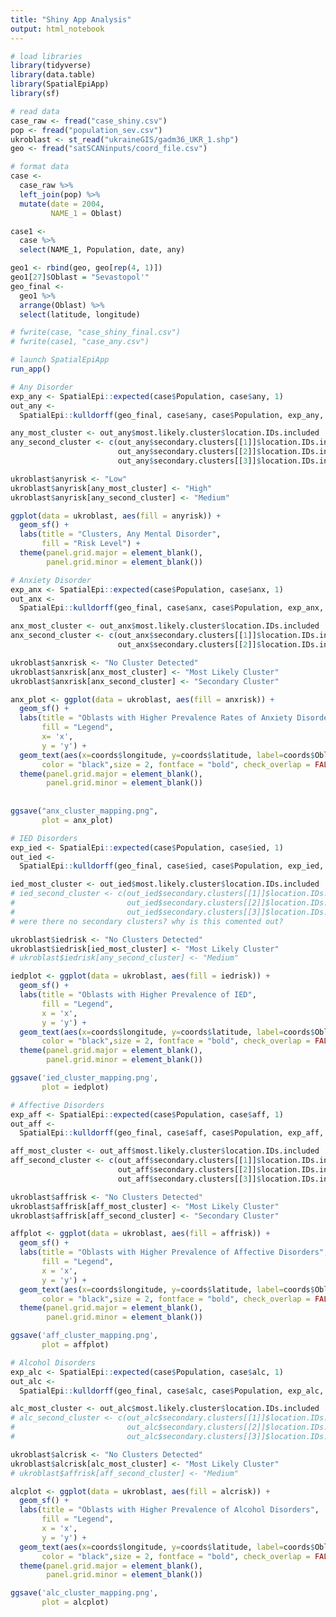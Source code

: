 ```yaml
---
title: "Shiny App Analysis"
output: html_notebook
---
```


```r
# load libraries
library(tidyverse)
library(data.table)
library(SpatialEpiApp)
library(sf)
```

```r
# read data
case_raw <- fread("case_shiny.csv")
pop <- fread("population_sev.csv")
ukroblast <- st_read("ukraineGIS/gadm36_UKR_1.shp")
geo <- fread("satSCANinputs/coord_file.csv")
```

```r
# format data
case <-
  case_raw %>%
  left_join(pop) %>%
  mutate(date = 2004,
         NAME_1 = Oblast)

case1 <-
  case %>%
  select(NAME_1, Population, date, any)

geo1 <- rbind(geo, geo[rep(4, 1)])
geo1[27]$Oblast = "Sevastopol'"
geo_final <-
  geo1 %>%
  arrange(Oblast) %>%
  select(latitude, longitude)

# fwrite(case, "case_shiny_final.csv")
# fwrite(case1, "case_any.csv")
```

```r
# launch SpatialEpiApp
run_app()
```

```r
# Any Disorder
exp_any <- SpatialEpi::expected(case$Population, case$any, 1)
out_any <-
  SpatialEpi::kulldorff(geo_final, case$any, case$Population, exp_any, pop.upper.bound = 0.5, n.simulations = 999, alpha.level = .05, plot = FALSE)

any_most_cluster <- out_any$most.likely.cluster$location.IDs.included
any_second_cluster <- c(out_any$secondary.clusters[[1]]$location.IDs.included, 
                        out_any$secondary.clusters[[2]]$location.IDs.included,
                        out_any$secondary.clusters[[3]]$location.IDs.included)

ukroblast$anyrisk <- "Low"
ukroblast$anyrisk[any_most_cluster] <- "High"
ukroblast$anyrisk[any_second_cluster] <- "Medium"

ggplot(data = ukroblast, aes(fill = anyrisk)) +
  geom_sf() +
  labs(title = "Clusters, Any Mental Disorder",
       fill = "Risk Level") +
  theme(panel.grid.major = element_blank(), 
        panel.grid.minor = element_blank())
```

```r
# Anxiety Disorder
exp_anx <- SpatialEpi::expected(case$Population, case$anx, 1)
out_anx <-
  SpatialEpi::kulldorff(geo_final, case$anx, case$Population, exp_anx, pop.upper.bound = 0.5, n.simulations = 999, alpha.level = .05, plot = FALSE)

anx_most_cluster <- out_anx$most.likely.cluster$location.IDs.included
anx_second_cluster <- c(out_anx$secondary.clusters[[1]]$location.IDs.included, 
                        out_anx$secondary.clusters[[2]]$location.IDs.included)

ukroblast$anxrisk <- "No Cluster Detected"
ukroblast$anxrisk[anx_most_cluster] <- "Most Likely Cluster"
ukroblast$anxrisk[anx_second_cluster] <- "Secondary Cluster"

anx_plot <- ggplot(data = ukroblast, aes(fill = anxrisk)) +
  geom_sf() +
  labs(title = "Oblasts with Higher Prevalence Rates of Anxiety Disorders",
       fill = "Legend", 
       x= 'x',
       y = 'y') +
  geom_text(aes(x=coords$longitude, y=coords$latitude, label=coords$Oblast),
       color = "black",size = 2, fontface = "bold", check_overlap = FALSE) 
  theme(panel.grid.major = element_blank(), 
        panel.grid.minor = element_blank())
  
  
ggsave("anx_cluster_mapping.png",
       plot = anx_plot)
```

```r
# IED Disorders
exp_ied <- SpatialEpi::expected(case$Population, case$ied, 1)
out_ied <-
  SpatialEpi::kulldorff(geo_final, case$ied, case$Population, exp_ied, pop.upper.bound = 0.5, n.simulations = 999, alpha.level = .05, plot = FALSE)

ied_most_cluster <- out_ied$most.likely.cluster$location.IDs.included
# ied_second_cluster <- c(out_ied$secondary.clusters[[1]]$location.IDs.included, 
#                         out_ied$secondary.clusters[[2]]$location.IDs.included,
#                         out_ied$secondary.clusters[[3]]$location.IDs.included)
# were there no secondary clusters? why is this comented out?

ukroblast$iedrisk <- "No Clusters Detected"
ukroblast$iedrisk[ied_most_cluster] <- "Most Likely Cluster"
# ukroblast$iedrisk[any_second_cluster] <- "Medium"

iedplot <- ggplot(data = ukroblast, aes(fill = iedrisk)) +
  geom_sf() +
  labs(title = "Oblasts with Higher Prevalence of IED",
       fill = "Legend",
       x = 'x',
       y = 'y') +
  geom_text(aes(x=coords$longitude, y=coords$latitude, label=coords$Oblast),
       color = "black",size = 2, fontface = "bold", check_overlap = FALSE) +
  theme(panel.grid.major = element_blank(), 
        panel.grid.minor = element_blank())

ggsave('ied_cluster_mapping.png',
       plot = iedplot)
```

```r
# Affective Disorders
exp_aff <- SpatialEpi::expected(case$Population, case$aff, 1)
out_aff <-
  SpatialEpi::kulldorff(geo_final, case$aff, case$Population, exp_aff, pop.upper.bound = 0.5, n.simulations = 999, alpha.level = .05, plot = FALSE)

aff_most_cluster <- out_aff$most.likely.cluster$location.IDs.included
aff_second_cluster <- c(out_aff$secondary.clusters[[1]]$location.IDs.included,
                        out_aff$secondary.clusters[[2]]$location.IDs.included,
                        out_aff$secondary.clusters[[3]]$location.IDs.included)

ukroblast$affrisk <- "No Clusters Detected"
ukroblast$affrisk[aff_most_cluster] <- "Most Likely Cluster"
ukroblast$affrisk[aff_second_cluster] <- "Secondary Cluster"

affplot <- ggplot(data = ukroblast, aes(fill = affrisk)) +
  geom_sf() +
  labs(title = "Oblasts with Higher Prevalence of Affective Disorders",
       fill = "Legend",
       x = 'x',
       y = 'y') +
  geom_text(aes(x=coords$longitude, y=coords$latitude, label=coords$Oblast),
       color = "black",size = 2, fontface = "bold", check_overlap = FALSE) +
  theme(panel.grid.major = element_blank(), 
        panel.grid.minor = element_blank())

ggsave('aff_cluster_mapping.png',
       plot = affplot)
```

```r
# Alcohol Disorders
exp_alc <- SpatialEpi::expected(case$Population, case$alc, 1)
out_alc <-
  SpatialEpi::kulldorff(geo_final, case$alc, case$Population, exp_alc, pop.upper.bound = 0.5, n.simulations = 999, alpha.level = .05, plot = FALSE)

alc_most_cluster <- out_alc$most.likely.cluster$location.IDs.included
# alc_second_cluster <- c(out_alc$secondary.clusters[[1]]$location.IDs.included,
#                         out_alc$secondary.clusters[[2]]$location.IDs.included,
#                         out_alc$secondary.clusters[[3]]$location.IDs.included)

ukroblast$alcrisk <- "No Clusters Detected"
ukroblast$alcrisk[alc_most_cluster] <- "Most Likely Cluster"
# ukroblast$affrisk[aff_second_cluster] <- "Medium"

alcplot <- ggplot(data = ukroblast, aes(fill = alcrisk)) +
  geom_sf() +
  labs(title = "Oblasts with Higher Prevalence of Alcohol Disorders",
       fill = "Legend",
       x = 'x',
       y = 'y') +
  geom_text(aes(x=coords$longitude, y=coords$latitude, label=coords$Oblast),
       color = "black",size = 2, fontface = "bold", check_overlap = FALSE) +
  theme(panel.grid.major = element_blank(), 
        panel.grid.minor = element_blank())

ggsave('alc_cluster_mapping.png',
       plot = alcplot)
```

